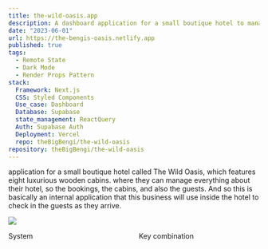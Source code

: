 ```yaml
---
title: the-wild-oasis.app
description: A dashboard application for a small boutique hotel to manage their internal data, manage reservations, customers, rooms, etc. This project is for educational purposes
date: "2023-06-01"
url: https://the-bengis-oasis.netlify.app
published: true
tags:
  - Remote State
  - Dark Mode
  - Render Props Pattern
stack:
  Framework: Next.js
  CSS: Styled Components
  Use_case: Dashboard
  Database: Supabase
  state_management: ReactQuery
  Auth: Supabase Auth
  Deployment: Vercel
  repo: theBigBengi/the-wild-oasis
repository: theBigBengi/the-wild-oasis
---
```



application for a small boutique hotel called The Wild Oasis,
which features eight luxurious wooden cabins.
where they can manage everything about their hotel,
so the bookings, the cabins, and also the guests.
And so this is basically an internal application
that this business will use inside the hotel
to check in the guests as they arrive.

[![](/the-wild-oasis.png)](https://the-bengis-oasis.netlify.app)

System                                                      Key combination
